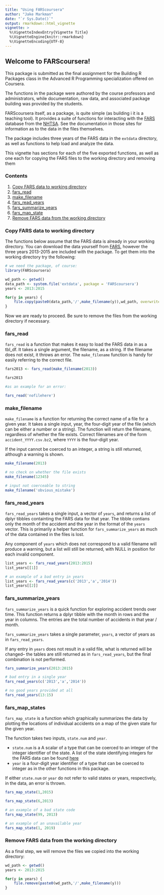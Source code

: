 ```yaml
---
title: "Using FARScoursera"
author: "Jake Markman"
date: "`r Sys.Date()`"
output: rmarkdown::html_vignette
vignette: >
  %\VignetteIndexEntry{Vignette Title}
  %\VignetteEngine{knitr::rmarkdown}
  %\VignetteEncoding{UTF-8}
---
```

  
## Welcome to FARScoursera!  

This package is submitted as the final assignment for the Building R Packages class
in the Advanced R Programming specialization offered on Coursera.  

The functions in the package were authored by the course professors and
administrators, while documentation, raw data, and associated package building was provided
by the students.  

FARScoursera itself, as a package, is quite simple (as building i it is a teaching tool).  It provides a suite 
of functions for interacting with the [FARS](https://www.nhtsa.gov/research-data/fatality-analysis-reporting-system-fars) 
database from the [NHTSA](https://www.nhtsa.gov/).  See the documentation in those sites for information as to the data in 
the files themselves.  

The package includes three years of the FARS data in the `extdata` directory, as well as functions to help
load and analyze the data.  

This vignette has sections for each of the five exported functions, as well as one each
for copying the FARS files to the working directory and removing them

### Contents  

1.  [Copy FARS data to working directory](#copy)  
2.  [fars_read](#fr)  
3.  [make_filename](#mknm)  
4.  [fars_read_years](#fry)  
5.  [fars_summarize_years](#fsy)  
6.  [fars_map_state](#fms)  
7.  [Remove FARS data from the working directory](#delete)

### <a name="copy"></a> Copy FARS data to working directory  

The functions below assume that the FARS data is already in your working directory.  You can 
download the data yourself from [FARS](https://www.nhtsa.gov/research-data/fatality-analysis-reporting-system-fars),
however the three years 2013-2015 are included with the package.  To get them into the working directory try the following:  

```r
# we need the package, of course:
library(FARScoursera)

wd_path <- getwd()
data_path <- system.file('extdata', package = 'FARScoursera')
years <- 2013:2015

for(y in years) {
    file.copy(paste0(data_path,'/',make_filename(y)),wd_path, overwrite = TRUE)
}
```  
Now we are ready to proceed.  Be sure to remove the files from the working directory if necessary.  

### <a name="fr"></a> fars_read  

`fars_read` is a function that makes it easy to load the FARS data in as a tbl_df.  It takes a single
argument, the filename, as a string.  If the filename does not exist, it throws an error.  The 
`make_filename` function is handy for easily referring to the correct file.  


```r

fars2013 <- fars_read(make_filename(2013))

fars2013

#as an example for an error:

fars_read('nofilehere')

```

### <a name="mknm"></a> make_filename  

`make_filename` is a function for returning the correct name of a file for a given year. 
It takes a single input, year, the four-digit year of the file (which can be either a number or a string). 
The function will return the filename, regardless of whether the file exists.  Correct filenames are of the 
form `accident_YYYY.csv.bz2`, where `YYYY` is the four-digit year.

If the input cannot be coerced to an integer, a string is still returned, although a warning is shown.  

```r

make_filename(2013)

# no check on whether the file exists
make_filename(12345)

# input not coerceable to string
make_filename('obvious_mistake')
```

### <a name="fry"></a> fars_read_years  

`fars_read_years` takes a single input, a vector of `years`, and returns a list of dplyr tibbles containting the
FARS data for that year.  The tibble contians only the month of the accident and the year in the
format of the `years` vector.  This is primarily a helper function for
`fars_summarize_years` as much of the data contained in the files is lost.

Any component of `years` which does not correspond to a valid filename will produce a warning, but a list
will still be returned, with NULL in position for each invalid component.  

```r

list_years <- fars_read_years(2013:2015)
list_years[[1]]

# an example of a bad entry in years
list_years <- fars_read_years(c('2013','a','2014'))
list_years[[2]]
```

### <a name="fsy"></a> fars_summarize_years  

`fars_summarize_years` is a quick function for exploring accident trends over time. 
This function returns a dplyr tibble with the month in rows and the year in columns.
The entries are the total number of accidents in that year / month.  

`fars_summarize_years` takes a single parameter, `years`, a vector of years as in 
`fars_read_years`.  

If any entry in `years` does not result in a valid file, what is returned will be changed--
the tables are still returned as in `fars_read_years`, but the final combination is not performed.  

```r

fars_summarize_years(2013:2015)

# bad entry in a single year
fars_read_years(c('2013','a','2014'))

# no good years provided at all
fars_read_years(13:15)

```


### <a name="fms"></a> fars_map_states  

`fars_map_state` is a function which graphically summarizes the data by plotting 
the locations of individual accidents on a map of the given state for the given year.

The function takes two inputs, `state.num` and `year`.  

*   `state.num` is a A scalar of a type that can be coerced to an integer of the integer identifier of the state.
A list of the state identifying integers for the FARS data can be found [here](https://crashstats.nhtsa.dot.gov/#/DocumentTypeList/4)  
*   `year` is a four-digit year identifier of a type that can be coerced to integer as in the other functions in this package.  

If either `state.num` or `year` do not refer to valid states or years, respectively, in the data, an error is thrown.  


```r

fars_map_state(1,2015)

fars_map_state(6,2013)

# an example of a bad state code
fars_map_state(99, 2013)

# an example of an unavailable year
fars_map_state(1, 2019)

```

### <a name="delete"></a> Remove FARS data from the working directory  

As a final step, we will remove the files we copied into the working directory:  

```r
wd_path <- getwd()
years <- 2013:2015

for(y in years) {
    file.remove(paste0(wd_path,'/',make_filename(y)))
}

```
